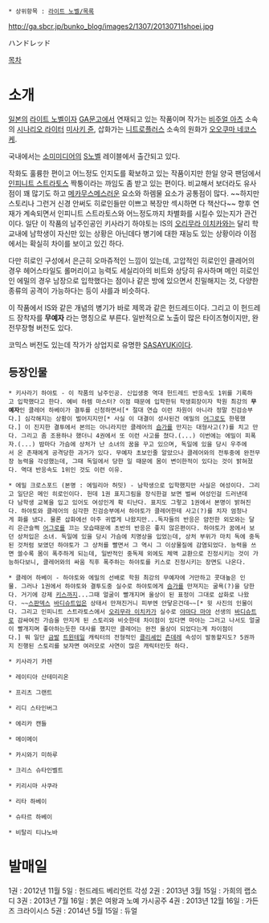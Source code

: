  * 상위항목 : [[라이트 노벨/목록]]

http://ga.sbcr.jp/bunko_blog/images2/1307/20130711shoei.jpg

ハンドレッド

[[목차]]

= 소개 = 
[[일본]]의 [[라이트 노벨]]이자 [[GA문고]]에서 연재되고 있는 작품이며 작가는 [[비주얼 아츠]] 소속의 [[시나리오 라이터]] [[미사키 쥰]], 삽화가는 [[니트로플러스]] 소속의 원화가 [[오오쿠마 네코스케]]. 

국내에서는 [[소미미디어]]의 [[S노벨]] 레이블에서 출간되고 있다.

작화도 훌륭한 편이고 어느정도 인지도를 확보하고 있는 작품이지만 한일 양국 팬덤에서 [[인피니트 스트라토스]] 짝퉁이라는 까임도 좀 받고 있는 편이다. 비교해서 보더라도 유사점이 꽤 많기도 하고 [[메카무스메]]스러운 요소와 하렘물 요소가 공통점이 많다. ~~하지만 스토리나 그런거 신경 안써도 히로인들만 이쁘고 복장만 섹시하면 다 책산다~~ 향후 연재가 계속되면서 인피니트 스트라토스와 어느정도까지 차별화를 시킬수 있는지가 관건이다. 일단 이 작품의 남주인공인 키사라기 하야토는 IS의 [[오리무라 이치카]]와는 달리 학교내에 남학생이 자신만 있는 상황은 아닌데다 병기에 대한 재능도 있는 상황이라 이점에서는 확실히 차이를 보이고 있긴 하다.

다만 히로인 구성에서 은근히 오마쥬적인 느낌이 있는데, 고압적인 히로인인 클레어의 경우 헤어스타일도 롤머리이고 능력도 세실리아의 비트와 상당히 유사하며 메인 히로인인 에밀의 경우 남장으로 입학했다는 점이나 같은 방에 있으면서 친밀해지는 것, 다양한 종류의 공격이 가능하다는 등이 샤를과 비슷하다.

이 작품에서 IS와 같은 개념의 병기가 바로 제목과 같은 헌드레드이다. 그리고 이 헌드레드 장착자를 '''무예자''' 라는 명칭으로 부른다. 일반적으로 노출이 많은 타이즈형이지만, 완전무장형 버전도 있다.

코믹스 버전도 있는데 작가가 상업지로 유명한 [[SASAYUKi]]이다. 

== 등장인물 ==

 * 키사라기 하야토 - 이 작품의 남주인공. 신입생중 역대 헌드레드 반응속도 1위를 기록하고 입학했다고 한다. 예비 하렘 마스터? 이점 때문에 입학한뒤 학생회장이자 학원 최강의 '''무예자'''인 클레어 하베이가 결투를 신청하면서[* 절대 연습 이런 차원이 아니라 정말 진검승부다.] 심각해지는 상황이 벌어지지만[* 사실 이 대결이 성사된건 에밀의 [[어그로]]도 한몫했다.] 이 진지한 결투에서 본의는 아니라지만 클레어의 [[슴가]]를 만지는 대형사고(?)를 치고 만다. 그리고 좀 조용하나 했더니 4권에서 또 이런 사고를 쳤다.(...) 이번에는 에밀이 피폭자.(...) 밤마다 가슴에 상처가 난 소녀의 꿈을 꾸고 있으며, 독일에 있을 당시 우주에서 온 존재에게 공격당한 과거가 있다. 무예자 초보인줄 알았으나 클레어와의 전투중에 완전무장 능력을 각성했는데, 그때 독일에서 당한 일 때문에 몸이 변이한적이 있다는 것이 밝혀졌다. 역대 반응속도 1위인 것도 이런 이유.

 * 에밀 크로스포드 (본명 : 에밀리아 허밋) - 남학생으로 입학했지만 사실은 여성이다. 그리고 일단은 메인 히로인이다. 헌데 1권 표지그림을 장식한걸 보면 벌써 여성인걸 드러낸데다 남학생 교복을 입고 있어도 여성인게 확 티난다. 표지도 그렇고 1권에서 본명이 밝혀진다. 하야토와 클레어의 심각한 진검승부에서 하야토가 클레어한테 사고(?)를 치자 엄청나게 화를 냈다. 물론 삽화에선 아주 귀엽게 나왔지만...독자들의 반응은 얌전한 외모와는 달리 은근슬쩍 [[어그로]]를 끄는 모습때문에 초반의 반응은 좋지 않은편이다. 하야토가 꿈에서 보던 상처입은 소녀. 독일에 있을 당시 가슴에 치명상을 입었는데, 상처 부위가 마치 독에 중독된 것처럼 보였던 하야토가 그 상처를 빨면서 그 역시 그 이상물질에 감염되었다. 능력을 쓰면 쓸수록 몸이 폭주하게 되는데, 일반적인 중독제 외에도 체액 교환으로 진정시키는 것이 가능하다보니, 클레어와의 싸움 직후 폭주하는 하야토를 키스로 진정시키는 장면도 나온다.

 * 클레어 하베이 - 하야토와 에밀의 선배로 학원 최강의 무예자에 거만하고 콧대높은 인물. 그러나 1권에서 하야토와 결투도중 실수로 하야토에게 [[슴가]]를 만져지는 굴욕(?)을 당한다. 거기에 강제 [[키스]]까지...그때 얼굴이 빨개지며 울상이 된 표정이 그대로 삽화로 나왔다. ~~[[스판덱스]] [[바디슈트]]입은 상태서 만져진거니 피부엔 안닿은건데~~[* 윗 사진의 인물이다. 그리고 인피니트 스트라토스에서 [[오리무라 이치카]]가 실수로 [[야마다 마야]] 선생의 [[바디슈트]]로 감싸여진 가슴을 만지게 된 스토리와 비슷한데 차이점이 있다면 마야는 그러고 나서도 얼굴이 빨개지며 좋아하는듯한 대사를 했지만 클레어는 완전 울상이 되었다는게 차이점이다.] 뭐 일단 [[금발]] [[트윈테일]] 캐릭터의 전형적인 [[클리셰]]인 [[츤데레]] 속성이 발동할지도? 5권까지 진행된 스토리를 보자면 여러모로 사연이 많은 캐릭터인듯 하다. 

 * 키사라기 카렌 

 * 레이티아 산테미리온

 * 프리츠 그랜트

 * 리디 스타인버그

 * 에리카 캔들

 * 메이메이

 * 카시와기 미하루

 * 크리스 슈타인벨트

 * 키리시마 사쿠라

 * 리타 하베이

 * 슈타르 하베이

 * 비탈리 티냐노바

= 발매일 =
1권 : 2012년 11월 5일 : 헌드레드 베리언트 각성
2권 : 2013년 3월 15일 : 가희의 랩소디
3권 : 2013년 7월 16일 : 붉은 여왕과 노예 가시공주
4권 : 2013년 12월 16일 : 가든즈 크라이시스
5권 : 2014년 5월 15일 : 듀얼

